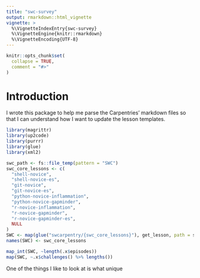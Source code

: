 ```yaml
---
title: "swc-survey"
output: rmarkdown::html_vignette
vignette: >
  %\VignetteIndexEntry{swc-survey}
  %\VignetteEngine{knitr::rmarkdown}
  %\VignetteEncoding{UTF-8}
---
```


```r
knitr::opts_chunk$set(
  collapse = TRUE,
  comment = "#>"
)
```

# Introduction

I wrote this package to help me parse the Carpentries' markdown files so that
I can understand how I want to update the lesson templates. 

```r
library(magrittr)
library(up2code)
library(purrr)
library(glue)
library(xml2)
```


```r
swc_path <- fs::file_temp(pattern = "SWC")
swc_core_lessons <- c(
  "shell-novice",
  "shell-novice-es",
  "git-novice",
  "git-novice-es",
  "python-novice-inflammation",
  "python-novice-gapminder",
  "r-novice-inflammation",
  "r-novice-gapminder",
  "r-novice-gapminder-es",
  NULL
)
SWC <- map(glue("swcarpentry/{swc_core_lessons}"), get_lesson, path = swc_path)
names(SWC) <- swc_core_lessons
```

```r
map_int(SWC, ~length(.x$episodes))
map(SWC, ~.x$challenges() %>% lengths())
```

One of the things I like to look at is what unique 
